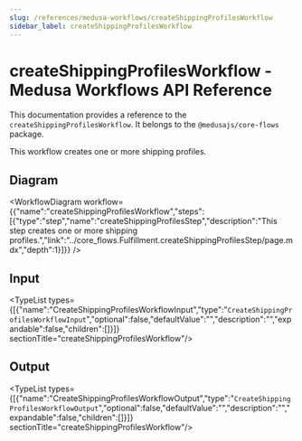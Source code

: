 ```yaml
---
slug: /references/medusa-workflows/createShippingProfilesWorkflow
sidebar_label: createShippingProfilesWorkflow
---
```



# createShippingProfilesWorkflow - Medusa Workflows API Reference

This documentation provides a reference to the `createShippingProfilesWorkflow`. It belongs to the `@medusajs/core-flows` package.

This workflow creates one or more shipping profiles.

## Diagram

<WorkflowDiagram workflow={{"name":"createShippingProfilesWorkflow","steps":[{"type":"step","name":"createShippingProfilesStep","description":"This step creates one or more shipping profiles.","link":"../core_flows.Fulfillment.createShippingProfilesStep/page.mdx","depth":1}]}} />

## Input

<TypeList types={[{"name":"CreateShippingProfilesWorkflowInput","type":"`CreateShippingProfilesWorkflowInput`","optional":false,"defaultValue":"","description":"","expandable":false,"children":[]}]}  sectionTitle="createShippingProfilesWorkflow"/>

## Output

<TypeList types={[{"name":"CreateShippingProfilesWorkflowOutput","type":"`CreateShippingProfilesWorkflowOutput`","optional":false,"defaultValue":"","description":"","expandable":false,"children":[]}]}  sectionTitle="createShippingProfilesWorkflow"/>
